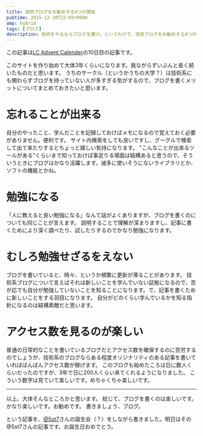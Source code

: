 ```yaml
---
title: 技術ブログをお勧めする4つの理由
pubtime: 2015-12-10T22:03+0900
amp: hybrid
tags: [ブログ]
description: 技術をやるならブログを書け。というわけで、技術ブログをお勧めする4つの理由です。
---
```


この記事は[LC Advent Calender](http://www.adventar.org/calendars/825)の10日目の記事です。

このサイトを作り始めて大体3年くらいになります。我ながらずいぶんと長く続いたものだと思います。
うちのサークル（というかうちの大学？）は技術系にも関わらずブログを持っていない人が多すぎる気がするので、ブログを書くメリットについてまとめておきたいと思います。

# 忘れることが出来る
自分のやったこと、学んだことを記録しておけばメモになるので覚えておく必要がありません。便利です。
サイト内検索をしても良いですし、グーグルで検索して出て来たりするとちょっと嬉しい気持になります。
"こんなことが出来るツールがある"くらいまで知っておけば事足りる場面は結構あると思うので、そういうときにブログはかなり活躍します。滅多に使いそうにないライブラリとか、ソフトの機能とかね。

# 勉強になる
「人に教えると良い勉強になる」なんて話がよくありますが、ブログを書くのについても同じことが言えます。
説明することで理解が深まりますし、記事に書くためにより深く調べたり、試したりするのでかなり勉強になります。

# むしろ勉強せざるをえない
ブログを書いていると、時々、というか頻繁に更新が滞ることがあります。
技術系ブログについて言えばそれは新しいことを学んでいない証拠になるので、否が応でも自分が勉強していないことを知ることになります。で、記事を書くために新しいことをする羽目になります。
自分がどのくらい学んでいるかを知る指針になるのは結構素敵だと思います。

# アクセス数を見るのが楽しい
普通の日常的なことを書いているブログだとアクセス数を確保するのに苦労するのでしょうが、技術系のブログならある程度オリジナリティのある記事を書いていればばんばんアクセス数が稼げます。
このブログも始めたころは日に数人くらいだったのですが、3年で日に200人くらい来てくれるようになりました。
こういう数字は見ていて楽しいです。めちゃくちゃ楽しいです。

---

以上、大体そんなところかと思います。
総じて、ブログを書くのは楽しいです。かなり楽しいです。お勧めです。
書きましょう、ブログ。

という記事を、[@5st7](https://twitter.com/5st7)さんの誕生会（？）をしながら書きました。明日はその@5st7さんの記事です。お誕生日おめでとう。
